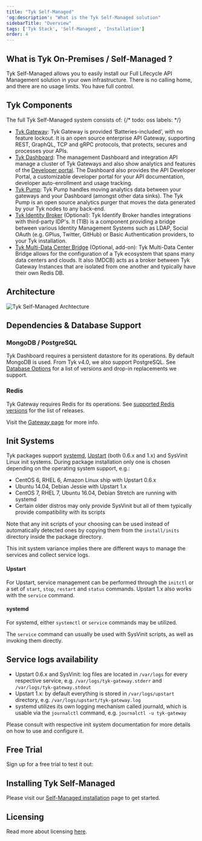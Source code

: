 ```yaml
---
title: "Tyk Self-Managed"
'og:description': "What is the Tyk Self-Managed solution"
sidebarTitle: "Overview"
tags: ['Tyk Stack', 'Self-Managed', 'Installation']
order: 4
---
```



## What is Tyk On-Premises / Self-Managed ?

Tyk Self-Managed allows you to easily install our Full Lifecycle API Management solution in your own infrastructure. There is no calling home, and there are no usage limits.  You have full control.



## Tyk Components
The full Tyk Self-Managed system consists of:
{/* todo: oss labels: */}
* [Tyk Gateway](/5.6/tyk-oss-gateway):  Tyk Gateway is provided ‘Batteries-included’, with no feature lockout. It is an open source enterprise API Gateway, supporting REST, GraphQL, TCP and gRPC protocols, that protects, secures and processes your APIs.
* [Tyk Dashboard](/5.6/tyk-dashboard): The management Dashboard and integration API manage a cluster of Tyk Gateways and also show analytics and features of the [Developer portal](/5.6/tyk-developer-portal). The Dashboard also provides the API Developer Portal, a customizable developer portal for your API documentation, developer auto-enrollment and usage tracking.
* [Tyk Pump](/5.6/tyk-pump): Tyk Pump handles moving analytics data between your gateways and your Dashboard (amongst other data sinks). The Tyk Pump is an open source analytics purger that moves the data generated by your Tyk nodes to any back-end.
* [Tyk Identity Broker](/5.6/tyk-identity-broker) (Optional): Tyk Identify Broker handles integrations with third-party IDP's. It (TIB) is a component providing a bridge between various Identity Management Systems such as LDAP, Social OAuth (e.g. GPlus, Twitter, GitHub) or Basic Authentication providers, to your Tyk installation.
* [Tyk Multi-Data Center Bridge](/5.6/tyk-multi-data-centre) (Optional, add-on): Tyk Multi-Data Center Bridge allows for the configuration of a Tyk ecosystem that spans many data centers and clouds. It also (MDCB) acts as a broker between Tyk Gateway Instances that are isolated from one another and typically have their own Redis DB.



## Architecture
<img src="/img/diagrams/diagram_docs_pump-data-flow@2x.png" alt="Tyk Self-Managed Archtecture" />

## Dependencies & Database Support

### MongoDB / PostgreSQL

Tyk Dashboard requires a persistent datastore for its operations. By default MongoDB is used. From Tyk v4.0, we also support PostgreSQL. See [Database Options](/5.6/tyk-dashboard/database-options) for a list of versions and drop-in replacements we support.

### Redis

Tyk Gateway requires Redis for its operations. See [supported Redis versions](/5.6/planning-for-production/redis#supported-versions) for the list of releases.

Visit the [Gateway page](/5.6/tyk-oss-gateway) for more info.


## Init Systems

Tyk packages support [systemd](https://www.freedesktop.org/wiki/Software/systemd/), [Upstart](http://upstart.ubuntu.com/cookbook/) (both 0.6.x and 1.x) and SysVinit Linux init systems. During package installation only one is chosen depending on the operating system support, e.g.:

*   CentOS 6, RHEL 6, Amazon Linux ship with Upstart 0.6.x
*   Ubuntu 14.04, Debian Jessie with Upstart 1.x
*   CentOS 7, RHEL 7, Ubuntu 16.04, Debian Stretch are running with systemd
*   Certain older distros may only provide SysVinit but all of them typically provide compatibility with its scripts

Note that any init scripts of your choosing can be used instead of automatically detected ones by copying them from the `install/inits` directory inside the package directory.

This init system variance implies there are different ways to manage the services and collect service logs.

#### Upstart
For Upstart, service management can be performed through the `initctl` or a set of `start`, `stop`, `restart` and `status` commands. Upstart 1.x also works with the `service` command.

#### systemd
For systemd, either `systemctl` or `service` commands may be utilized.

The `service` command can usually be used with SysVinit scripts, as well as invoking them directly.

## Service logs availability ##

*   Upstart 0.6.x and SysVinit: log files are located in `/var/logs` for every respective service, e.g. `/var/logs/tyk-gateway.stderr` and `/var/logs/tyk-gateway.stdout`
*   Upstart 1.x: by default everything is stored in `/var/logs/upstart` directory, e.g. `/var/logs/upstart/tyk-gateway.log`
*   systemd utilizes its own logging mechanism called journald, which is usable via the `journalctl` command, e.g. `journalctl -u tyk-gateway`


Please consult with respective init system documentation for more details on how to use and configure it.


## Free Trial

Sign up for a free trial to test it out:

<ButtonLeft href="https://tyk.io/sign-up#self" color="green" content="Try for free" />


## Installing Tyk Self-Managed
Please visit our [Self-Managed installation](/5.6/tyk-self-managed/install) page to get started.


## Licensing

Read more about licensing [here](/5.6/tyk-on-premises/licensing).
